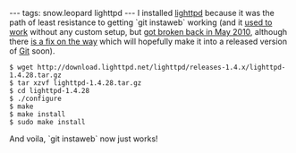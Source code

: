 ---
tags: snow.leopard lighttpd
---
I installed [[lighttpd]] because it was the path of least resistance to getting `git instaweb` working (and it [http://macsamurai.blogspot.com/2009/04/git-instaweb-on-mac-os-x.html used to work] without any custom setup, but [http://stackoverflow.com/questions/3398245/why-cant-i-use-webrick-with-git-instaweb-on-mac-os-x got broken back in May 2010], although there [http://lists-archives.org/git/725092-instaweb-fix-and-improve-webrick-support.html is a fix on the way] which will hopefully make it into a released version of [[Git]] soon).

<pre lang="shell">$ wget http://download.lighttpd.net/lighttpd/releases-1.4.x/lighttpd-1.4.28.tar.gz
$ tar xzvf lighttpd-1.4.28.tar.gz 
$ cd lighttpd-1.4.28
$ ./configure 
$ make
$ make install
$ sudo make install</pre>

And voila, `git instaweb` now just works!
